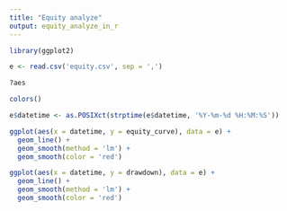 ---
title: "Equity analyze"
output: equity_analyze_in_r
---

```{r}
library(ggplot2)

e <- read.csv('equity.csv', sep = ',')

```
```{r}
?aes
```

```{r}
colors()
```

```{r}
e$datetime <- as.POSIXct(strptime(e$datetime, '%Y-%m-%d %H:%M:%S'))
```

```{r}
ggplot(aes(x = datetime, y = equity_curve), data = e) +
  geom_line() +
  geom_smooth(method = 'lm') +
  geom_smooth(color = 'red')
```

```{r}
ggplot(aes(x = datetime, y = drawdown), data = e) +
  geom_line() +
  geom_smooth(method = 'lm') +
  geom_smooth(color = 'red')
```

